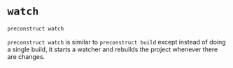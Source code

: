 # `watch`

```bash
preconstruct watch
```

`preconstruct watch` is similar to `preconstruct build` except instead of doing a single build, it starts a watcher and rebuilds the project whenever there are changes.
